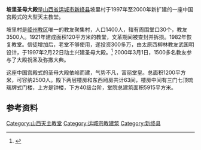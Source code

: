 '''坡里圣母大殿'''是[[山西省|山西省]][[运城市|运城市]][[新绛县|新绛县]]坡里村于1997年至2000年新扩建的一座中国宫殿式的大型天主教堂。

坡里村是[[天主教絳州教區|绛州教区]]唯一的教友聚集村，人口1400人，辖有周围堂口30个，教友3500人。1921年建成面积120平方米的教堂，文革期间被查封并拆损。1982年恢复教堂。信徒增加后，老堂不够使用，遂投资300多万，由太原西柳林教友武国明设计，于1997年2月22日动土兴建圣母大殿。<ref>{{cite web|title=天主教|url=http://www.jiangzhou.gov.cn/xinjiang/minzuzongjiao/1515.htm|work=走进新绛 > 民族宗教|publisher=新绛县政府网|accessdate=2013-05-31|archive-url=https://web.archive.org/web/20160304104648/http://www.jiangzhou.gov.cn/xinjiang/minzuzongjiao/1515.htm|archive-date=2016-03-04|dead-url=yes}}</ref> 2000年3月1日，1500多名教友参与了大殿祝圣及弥撒大典。

这座中国宫殿式的圣母大殿依岭而建，气势不凡，富丽堂皇。总面积1200平方米，可容纳2500人。殿下两层楼房和东西厢房共计63间，楼房中间有三门七顶琉璃牌式门楼，上方是钟楼，下方40级台阶，堂院总建筑面积5915平方米。

==参考资料==
{{reflist}}

[[Category:山西天主教堂|Category:山西天主教堂]]
[[Category:运城宗教建筑|Category:运城宗教建筑]]
[[Category:新绛县|Category:新绛县]]